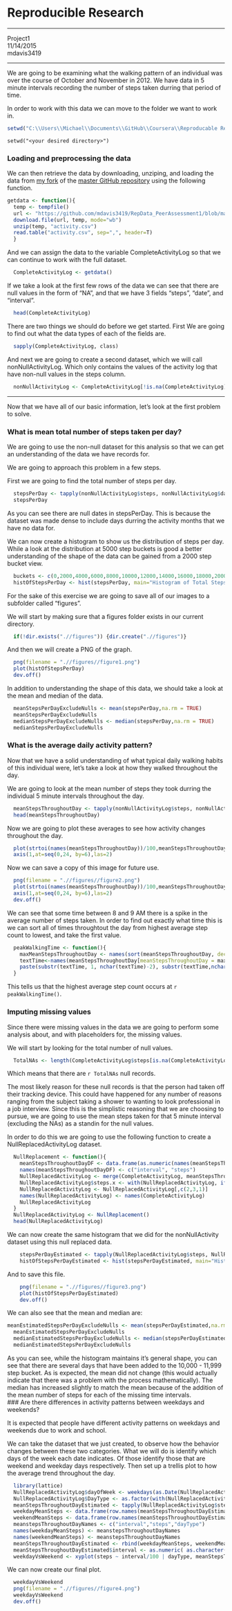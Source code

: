 Reproducible Research  
=============================
*******************
Project1  
11/14/2015  
mdavis3419  

*****************
  
We are going to be examining what the walking pattern of an individual was over the course of October and November in 2012. We have data in 5 minute intervals recording the number of steps taken durring that period of time.

In order to work with this data we can move to the folder we want to work in.

```r
setwd("C:\\Users\\Michael\\Documents\\GitHub\\Coursera\\Reproducable Research\\RepData_PeerAssessment1")
```
```
setwd("<your desired directory>")
```  
### Loading and preprocessing the data

We can then retrieve the data by downloading, unziping, and loading the data from [my fork][1] of the [master GitHub repository][2] using the following function.

```r
getdata <- function(){
  temp <- tempfile()
  url <- "https://github.com/mdavis3419/RepData_PeerAssessment1/blob/master/activity.zip?raw=true"
  download.file(url, temp, mode="wb")
  unzip(temp, "activity.csv")
  read.table("activity.csv", sep=",", header=T)
  }
```

And we can assign the data to the variable CompleteActivityLog so that we can continue to work with the full dataset.

```r
  CompleteActivityLog <- getdata()
```

If we take a look at the first few rows of the data we can see that there are null values in the form of "NA", and that we have 3 fields "steps", "date", and "interval".

```r
  head(CompleteActivityLog)
```

There are two things we should do before we get started. First We are going to find out what the data types of each of the fields are.

```r
  sapply(CompleteActivityLog, class)
```

And next we are going to create a second dataset, which we will call nonNullActivityLog. Which only contains the values of the activity log that have non-null values in the steps column.

```r
  nonNullActivityLog <- CompleteActivityLog[!is.na(CompleteActivityLog),]
```

**************************

Now that we have all of our basic information, let's look at the first problem to solve.

### What is mean total number of steps taken per day?

We are going to use the non-null dataset for this analysis so that we can get an understanding of the data we have records for.

We are going to approach this problem in a few steps.

First we are going to find the total number of steps per day.

```r
  stepsPerDay <- tapply(nonNullActivityLog$steps, nonNullActivityLog$date, sum)
  stepsPerDay
```

As you can see there are null dates in stepsPerDay. This is because the dataset was made dense to include days durring the activity months that we have no data for.
  
We can now create a histogram to show us the distribution of steps per day. While a look at the distribution at 5000 step buckets is good a better understanding of the shape of the data can be gained from a 2000 step bucket view.
  
```r
  buckets <- c(0,2000,4000,6000,8000,10000,12000,14000,16000,18000,20000,22000)
  histOfStepsPerDay <- hist(stepsPerDay, main="Histogram of Total Steps Per Day", xlab="2000 Step Buckets", ylab ="Frequency", breaks=buckets, sub = "Figure 1")
```

For the sake of this exercise we are going to save all of our images to a subfolder called "figures".  

We will start by making sure that a figures folder exists in our current directory.

```r
  if(!dir.exists(".//figures")) {dir.create(".//figures")}
```

And then we will create a PNG of the graph.
```r
  png(filename = ".//figures//figure1.png")
  plot(histOfStepsPerDay)
  dev.off()
```
  
In addition to understanding the shape of this data, we should take a look at the mean and median of the data.

```r
  meanStepsPerDayExcludeNulls <- mean(stepsPerDay,na.rm = TRUE)
  meanStepsPerDayExcludeNulls
  medianStepsPerDayExcludeNulls <- median(stepsPerDay,na.rm = TRUE)
  medianStepsPerDayExcludeNulls
```

### What is the average daily activity pattern?

Now that we have a solid understanding of what typical daily walking habits of this individual were, let's take a look at how they walked throughout the day.

We are going to look at the mean number of steps they took durring the individual 5 minute intervals throughout the day.

```r
  meanStepsThroughoutDay <- tapply(nonNullActivityLog$steps, nonNullActivityLog$interval, mean)
  head(meanStepsThroughoutDay)
```

Now we are going to plot these averages to see how activity changes throughout the day.
```r
  plot(strtoi(names(meanStepsThroughoutDay))/100,meanStepsThroughoutDay, type="l", main = "Average Steps Taken Durring 5 Minute Intervals", xlab="Time of Day (24h)",ylab="Steps (#)", xaxt="n", sub = "Figure 2")
  axis(1,at=seq(0,24, by=6),las=2)
```

Now we can save a copy of this image for future use.
```r
  png(filename = ".//figures//figure2.png")
  plot(strtoi(names(meanStepsThroughoutDay))/100,meanStepsThroughoutDay, type="l", main = "Average Steps Taken Durring 5 Minute Intervals", xlab="Time of Day (24h)",ylab="Steps (#)", xaxt="n", sub = "Figure 2")
  axis(1,at=seq(0,24, by=6),las=2)
  dev.off()
```
We can see that some time between 8 and 9 AM there is a spike in the average number of steps taken. In order to find out exactly what time this is we can sort all of times throughtout the day from highest average step count to lowest, and take the first value.  

```r
  peakWalkingTime <- function(){
    maxMeanStepsThroughoutDay <- names(sort(meanStepsThroughoutDay, decreasing = TRUE)[1])
    textTime<-names(meanStepsThroughoutDay[meanStepsThroughoutDay = maxMeanStepsThroughoutDay])
    paste(substr(textTime, 1, nchar(textTime)-2), substr(textTime,nchar(textTime[1])-1,nchar(textTime[1])), sep = ":")
  }
```
  
This tells us that the highest average step count occurs at `r peakWalkingTime()`.

### Imputing missing values

Since there were missing values in the data we are going to perform some analysis about, and with placeholders for, the missing values.

We will start by looking for the total number of null values.
```r
  TotalNAs <- length(CompleteActivityLog$steps[is.na(CompleteActivityLog$steps)])
```
  
Which means that there are `r TotalNAs` null records.  

The most likely reason for these null records is that the person had taken off their tracking device. This could have happened for any number of reasons ranging from the subject taking a shower to wanting to look professional in a job interview. Since this is the simplistic reasoning that we are choosing to pursue, we are going to use the mean steps taken for that 5 minute interval (excluding the NAs) as a standin for the null values.  

In order to do this we are going to use the following function to create a NullReplacedActivityLog dataset.

```r
  NullReplacement <- function(){
    meanStepsThroughoutDayDF <- data.frame(as.numeric(names(meanStepsThroughoutDay)), meanStepsThroughoutDay)
    names(meanStepsThroughoutDayDF) <- c("interval", "steps")
    NullReplacedActivityLog <- merge(CompleteActivityLog, meanStepsThroughoutDayDF, by="interval")
    NullReplacedActivityLog$steps.x <- with(NullReplacedActivityLog, ifelse(is.na(steps.x),steps.y,steps.x))
    NullReplacedActivityLog <- NullReplacedActivityLog[,c(2,3,1)]
    names(NullReplacedActivityLog) <- names(CompleteActivityLog)
    NullReplacedActivityLog
  }
  NullReplacedActivityLog <- NullReplacement()
  head(NullReplacedActivityLog)
```

We can now create the same histogram that we did for the nonNullActivity dataset using this null replaced data.
```r
    stepsPerDayEstimated <- tapply(NullReplacedActivityLog$steps, NullReplacedActivityLog$date, sum)
    histOfStepsPerDayEstimated <- hist(stepsPerDayEstimated, main="Histogram of Total Estimated Steps Per Day", xlab="2000 Step Buckets", ylab ="Frequency", breaks=buckets, sub = "Figure 3")
```
And to save this file.  
```r
    png(filename = ".//figures//figure3.png")
    plot(histOfStepsPerDayEstimated)
    dev.off()
```
We can also see that the mean and median are:
```r
meanEstimatedStepsPerDayExcludeNulls <- mean(stepsPerDayEstimated,na.rm = TRUE)
  meanEstimatedStepsPerDayExcludeNulls
  medianEstimatedStepsPerDayExcludeNulls <- median(stepsPerDayEstimated,na.rm = TRUE)
  medianEstimatedStepsPerDayExcludeNulls
```

  
As you can see, while the histogram maintains it's general shape, you can see that there are several days that have been added to the 10,000 - 11,999 step bucket. As is expected, the mean did not change (this would actually indicate that there was a problem with the process mathematically). The median has increased slightly to match the mean because of the addition of the mean number of steps for each of the missing time intervals.  
### Are there differences in activity patterns between weekdays and weekends?

It is expected that people have different activity patterns on weekdays and weekends due to work and school.  

We can take the dataset that we just created, to observe how the behavior changes between these two categories. What we will do is identify which days of the week each date indicates. Of those identify those that are weekend and weekday days respectively. Then set up a trellis plot to how the average trend throughout the day.

```r
  library(lattice)
  NullReplacedActivityLog$dayOfWeek <- weekdays(as.Date(NullReplacedActivityLog$date), abbreviate = TRUE)
  NullReplacedActivityLog$DayType <- as.factor(with(NullReplacedActivityLog, ifelse(dayOfWeek == "Sat" | dayOfWeek == "Sun", "Weekend","Weekday")))
  meanStepsThroughoutDayEstimated <- tapply(NullReplacedActivityLog$steps, list(NullReplacedActivityLog$interval, NullReplacedActivityLog$DayType), FUN = mean)
  weekdayMeanSteps <- data.frame(row.names(meanStepsThroughoutDayEstimated),meanStepsThroughoutDayEstimated[,1], rep("Weekday",length(meanStepsThroughoutDayEstimated[,1])))
  weekendMeanSteps <- data.frame(row.names(meanStepsThroughoutDayEstimated),meanStepsThroughoutDayEstimated[,2], rep("Weekend",length(meanStepsThroughoutDayEstimated[,2])))
  meanstepsThroughoutDayNames <- c("interval","steps","dayType")
  names(weekdayMeanSteps) <- meanstepsThroughoutDayNames
  names(weekendMeanSteps) <- meanstepsThroughoutDayNames
  meanStepsThroughoutDayEstimated <- rbind(weekdayMeanSteps, weekendMeanSteps)
  meanStepsThroughoutDayEstimated$interval <- as.numeric( as.character( meanStepsThroughoutDayEstimated$interval))
  weekdayVsWeekend <- xyplot(steps ~ interval/100 | dayType, meanStepsThroughoutDayEstimated, type = "l", layout=c(1,2), xlab = "Time Durring Day (24h)", ylab = "Mean Steps In 5 Minute Interval", main = "Average Steps Taken Throughout Day", sub = "Figure 4")
```
We can now create our final plot.
```r
  weekdayVsWeekend
  png(filename = ".//figures//figure4.png")
  weekdayVsWeekend
  dev.off()
```
  
## 
[1]: https://github.com/mdavis3419/RepData_PeerAssessment1 "my fork"
[2]: https://github.com/rdpeng/RepData_PeerAssessment1 "master GitHub repository"